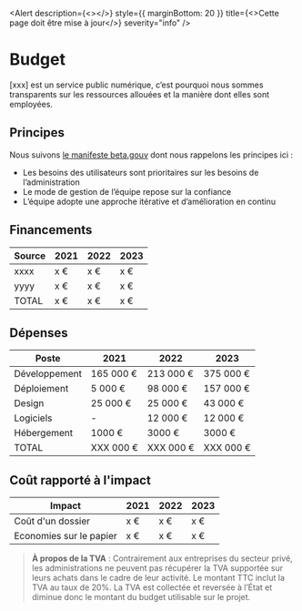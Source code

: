 
<Head>
  <title>Budget | template</title>
</Head>

<Alert
  description={<></>}
  style={{ marginBottom: 20 }}
  title={<>Cette page doit être mise à jour</>}
  severity="info"
/>

# Budget

[xxx] est un service public numérique, c’est pourquoi nous sommes transparents sur les ressources allouées et la manière dont elles sont employées.

## Principes

Nous suivons [le manifeste beta.gouv](https://beta.gouv.fr/manifeste) dont nous rappelons les principes ici :

- Les besoins des utilisateurs sont prioritaires sur les besoins de l’administration
- Le mode de gestion de l’équipe repose sur la confiance
- L’équipe adopte une approche itérative et d’amélioration en continu

## Financements

| Source                  | 2021 | 2022  | 2023    |
| ----------------------- | ---- | ----- | ------- |
| xxxx                    |  x € |  x €  |  x €    |
| yyyy                    | x €  |  x €  |  x €    |
| TOTAL                   | x €  |  x €  |  x €    |

## Dépenses

| Poste         | 2021      | 2022      | 2023      |
| ------------- | --------- | --------- | --------- |
| Développement | 165 000 € | 213 000 € | 375 000 € |
| Déploiement   | 5 000 €   | 98 000 €  | 157 000 € |
| Design        | 25 000 €  | 25 000 €  | 43 000 €  |
| Logiciels     | -         | 12 000 €  | 12 000 €  |
| Hébergement   | 1000 €    | 3000 €    | 3000 €    |
| TOTAL         | XXX 000 € | XXX 000 € | XXX 000 € |

## Coût rapporté à l'impact

| Impact                  | 2021 | 2022  | 2023    |
| ----------------------- | ---- | ----- | ------- |
| Coût d'un dossier       |  x € |  x €  | x €     |
| Economies sur le papier |  x € |  x €  | x €     |

> **À propos de la TVA** : Contrairement aux entreprises du secteur privé, les administrations ne peuvent pas récupérer la TVA supportée sur leurs achats dans le cadre de leur activité. Le montant TTC inclut la TVA au taux de 20%. La TVA est collectée et reversée à l’État et diminue donc le montant du budget utilisable sur le projet.
